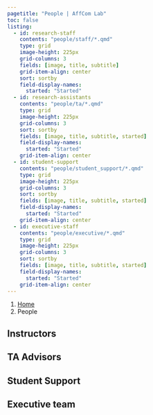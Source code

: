 ```yaml
---
pagetitle: "People | AffCom Lab"
toc: false
listing:
  - id: research-staff
    contents: "people/staff/*.qmd"
    type: grid
    image-height: 225px
    grid-columns: 3
    fields: [image, title, subtitle]
    grid-item-align: center
    sort: sortby
    field-display-names: 
      started: "Started"
  - id: research-assistants
    contents: "people/ta/*.qmd"
    type: grid
    image-height: 225px
    grid-columns: 3
    sort: sortby
    fields: [image, title, subtitle, started]
    field-display-names:
      started: "Started"
    grid-item-align: center
  - id: student-support
    contents: "people/student_support/*.qmd"
    type: grid
    image-height: 225px
    grid-columns: 3
    sort: sortby
    fields: [image, title, subtitle, started]
    field-display-names:
      started: "Started"
    grid-item-align: center    
  - id: executive-staff
    contents: "people/executive/*.qmd"
    type: grid
    image-height: 225px
    grid-columns: 3
    sort: sortby
    fields: [image, title, subtitle, started]
    field-display-names:
      started: "Started"
    grid-item-align: center    
---
```

  
  <!-- - id: alumni -->
  <!--   contents: "people/alumni/*.qmd" -->
  <!--   type: table -->
  <!--   sort: sortby -->
  <!--   fields: [title, subtitle, started, ended] -->
  <!--   sort-ui: [title, subtitle, started, ended] -->
  <!--   filter-ui: [title, subtitle, started, ended] -->
  <!--   field-display-names:  -->
  <!--     title: "Name" -->
  <!--     subtitle: "Role" -->
  <!--     started: "Started" -->
  <!--     ended: "Ended" -->
<!-- --- -->

```{=html}
<nav aria-label="breadcrumb">
  <ol class="breadcrumb">
    <li class="breadcrumb-item"><a href="index.html">Home</a></li>
    <li class="breadcrumb-item active" aria-current="page">People</li>
  </ol>
</nav>
```

## Instructors

:::{#research-staff}
:::

## TA Advisors

:::{#research-assistants}
:::

## Student Support

:::{#student-support}
:::

## Executive team

:::{#executive-staff}
:::

<!-- ## Alumni -->

<!-- :::{#alumni} -->
<!-- ::: -->
